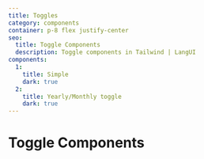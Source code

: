 ```yaml
---
title: Toggles
category: components
container: p-8 flex justify-center
seo:
  title: Toggle Components
  description: Toggle components in Tailwind | LangUI
components:
  1:
    title: Simple
    dark: true
  2:
    title: Yearly/Monthly toggle
    dark: true
---
```


# Toggle Components

<ComponentsList
  componentsData={componentsData}
  componentContainer={componentContainer}
/>
